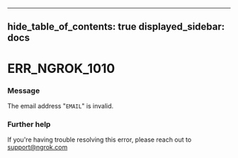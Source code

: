 

---
hide_table_of_contents: true
displayed_sidebar: docs
---


# ERR_NGROK_1010

### Message
The email address "`EMAIL`" is invalid.

<ErrorDetails error="err_ngrok_1010" />



### Further help
If you're having trouble resolving this error, please reach out to [support@ngrok.com](mailto:support@ngrok.com?subject=Help%20with%20ERR_NGROK_1010)

